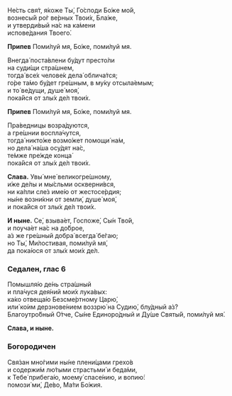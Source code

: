 Не́сть свя́т, я́коже Ты́, Го́споди Бо́же мо́й,  
вознесы́й ро́г ве́рных Твои́х, Бла́же,  
и утверди́вый на́с на ка́мени  
испове́дания Твоего́.

**Припев** Поми́луй мя, Бо́же, поми́луй мя.

Внегда́ поста́влени бу́дут престо́ли  
на суди́щи стра́шнем,  
тогда́ все́х челове́к дела́ облича́тся;  
го́ре та́мо бу́дет гре́шным, в му́ку отсыла́емым;  
и то́ ве́дущи, душе́ моя́,  
пока́йся от злы́х де́л твои́х.

**Припев** Поми́луй мя, Бо́же, поми́луй мя.

Пра́ведницы возра́дуются,  
а гре́шнии воспла́чутся,  
тогда́ никто́же возмо́жет помощи́ на́м,  
но дела́ на́ша осу́дят на́с,  
те́мже пре́жде конца́  
пока́йся от злы́х де́л твои́х.

**Слава.** Увы́ мне́ великогре́шному,  
и́же де́лы и мы́сльми оскверни́вся,  
ни ка́пли сле́з име́ю от жестосе́рдия;  
ны́не возни́кни от земли́, душе́ моя́,  
и пока́йся от злы́х де́л твои́х.

**И ныне.** Се́, взыва́ет, Госпоже́, Сы́н Тво́й,  
и поуча́ет на́с на до́брое,  
а́з же гре́шный добра́ всегда́ бе́гаю;  
но Ты́, Ми́лостивая, поми́луй мя́,  
да пока́юся от злы́х мои́х де́л.

### Седален, глас 6

Помышля́ю де́нь стра́шный  
и пла́чуся дея́ний мои́х лука́вых:  
ка́ко отвеща́ю Безсме́ртному Царю́,  
или́ ко́им дерзнове́нием воззрю́ на Судию́, блу́дный а́з?  
Благоутро́бный О́тче, Сы́не Единоро́дный и Ду́ше Святы́й, поми́луй мя́.

**Слава, и ныне.**

### Богородичен

Свя́зан мно́гими ны́не плени́цами грехо́в  
и содержи́м лю́тыми страстьми́ и беда́ми,  
к Тебе́ прибега́ю, моему́ спасе́нию, и вопию́:  
помози́ ми́, Де́во, Ма́ти Бо́жия.
